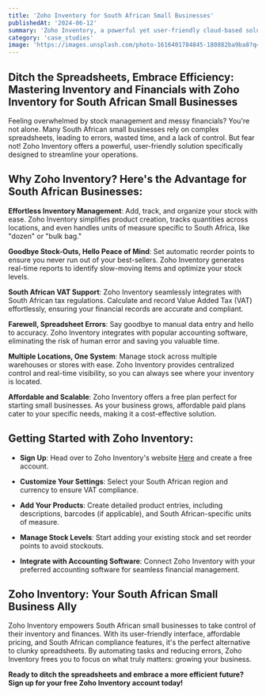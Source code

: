 ```yaml
---
title: 'Zoho Inventory for South African Small Businesses'
publishedAt: '2024-06-12'
summary: 'Zoho Inventory, a powerful yet user-friendly cloud-based solution, can revolutionize the way you handle your stock and finances.'
category: 'case_studies'
image: 'https://images.unsplash.com/photo-1616401784845-180882ba9ba8?q=80&w=1470&auto=format&fit=crop&ixlib=rb-4.0.3&ixid=M3wxMjA3fDB8MHxwaG90by1wYWdlfHx8fGVufDB8fHx8fA%3D%3D'
---
```


## Ditch the Spreadsheets, Embrace Efficiency: Mastering Inventory and Financials with Zoho Inventory for South African Small Businesses 

Feeling overwhelmed by stock management and messy financials? You're not alone. Many South African small businesses rely on complex spreadsheets, leading to errors, wasted time, and a lack of control. But fear not! Zoho Inventory offers a powerful, user-friendly solution specifically designed to streamline your operations.

## Why Zoho Inventory? Here's the Advantage for South African Businesses:

**Effortless Inventory Management**: Add, track, and organize your stock with ease. Zoho Inventory simplifies product creation, tracks quantities across locations, and even handles units of measure specific to South Africa, like "dozen" or "bulk bag."

**Goodbye Stock-Outs, Hello Peace of Mind**: Set automatic reorder points to ensure you never run out of your best-sellers. Zoho Inventory generates real-time reports to identify slow-moving items and optimize your stock levels.

**South African VAT Support**: Zoho Inventory seamlessly integrates with South African tax regulations. Calculate and record Value Added Tax (VAT) effortlessly, ensuring your financial records are accurate and compliant.

**Farewell, Spreadsheet Errors**: Say goodbye to manual data entry and hello to accuracy. Zoho Inventory integrates with popular accounting software, eliminating the risk of human error and saving you valuable time.

**Multiple Locations, One System**: Manage stock across multiple warehouses or stores with ease. Zoho Inventory provides centralized control and real-time visibility, so you can always see where your inventory is located.

**Affordable and Scalable**: Zoho Inventory offers a free plan perfect for starting small businesses. As your business grows, affordable paid plans cater to your specific needs, making it a cost-effective solution.

## Getting Started with Zoho Inventory:

- **Sign Up**: Head over to Zoho Inventory's website [Here](https://www.zoho.com/za/inventory/ "Zoho Inventory") and create a free account.

- **Customize Your Settings**: Select your South African region and currency to ensure VAT compliance.

- **Add Your Products**: Create detailed product entries, including descriptions, barcodes (if applicable), and South African-specific units of measure.

- **Manage Stock Levels**: Start adding your existing stock and set reorder points to avoid stockouts.

- **Integrate with Accounting Software**: Connect Zoho Inventory with your preferred accounting software for seamless financial management.

## Zoho Inventory: Your South African Small Business Ally

Zoho Inventory empowers South African small businesses to take control of their inventory and finances. With its user-friendly interface, affordable pricing, and South African compliance features, it's the perfect alternative to clunky spreadsheets. By automating tasks and reducing errors, Zoho Inventory frees you to focus on what truly matters: growing your business.

**Ready to ditch the spreadsheets and embrace a more efficient future? Sign up for your free Zoho Inventory account today!**